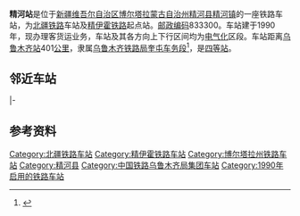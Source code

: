 {{noteTA
|1=zh-cn:始发车次; zh-hk:列車班次;
|2=zh-cn:车次; zh-hk:班次;
}}
{{Infobox China railway station 
|车站名称 = 精河站
|图片 = No-station-image.jpg
|图片介绍 = 
|车站名称拼音 = Jinghe
|英文名称 = Jinghe Railway Station
|车站代码 = 42575<ref>{{cite book|title=中华人民共和国铁路车站代码（GB/T 10302-2010）|publisher=中国标准出版社|year=2010|isbn=155066140495|ignore-isbn-error=true|pages=19}}</ref>
|电报码 = JHR
|拼音码 = JHE
|车站地址 = [[新疆维吾尔自治区|新疆维吾尔自治区]][[博尔塔拉蒙古自治州|博尔塔拉蒙古自治州]][[精河县|精河县]]
|坐标 = {{coord|44|38|02|N|83|01|29|E|display=inline,title}}
|归属 = [[乌鲁木齐铁路局|乌鲁木齐铁路局]][[奎屯车务段|奎屯车务段]]
|线路 = [[北疆铁路|北疆铁路]]、[[精伊霍铁路|精伊霍铁路]]
|车站等级 = [[四等站_(中铁)|四等站]]
}}
'''精河站'''是位于[[新疆维吾尔自治区|新疆维吾尔自治区]][[博尔塔拉蒙古自治州|博尔塔拉蒙古自治州]][[精河县|精河县]][[精河镇|精河镇]]的一座铁路车站，为[[北疆铁路|北疆铁路]]车站及[[精伊霍铁路|精伊霍铁路]]起点站。[[邮政编码|邮政编码]]833300。车站建于1990年，现办理客货运业务，车站及其各方向上下行区间均为[[电气化|电气化]]区段。车站距离[[乌鲁木齐站|乌鲁木齐站]]401[[公里|公里]]，隶属[[乌鲁木齐铁路局|乌鲁木齐铁路局]][[奎屯车务段|奎屯车务段]]<ref>{{cite web|url=http://rczp.china-railway.com.cn/wlmqtlj/wlmqdwjj/public.jsp?id=MTYxMA==|title=奎屯车务段概况|publisher=[[中国铁路总公司|中国铁路总公司]]|accessdate=2017-07-12|archive-date=2019-02-18|archive-url=https://web.archive.org/web/20190218202550/http://rczp.china-railway.com.cn/wlmqtlj/wlmqdwjj/public.jsp?id=MTYxMA==|dead-url=no}}</ref>，是[[四等站_(中铁)|四等站]]。

==邻近车站==
{{start rail box|[[中国铁路|中国铁路]]}}
{{s-inop|[[沙泉子站|沙泉子站]]|往[[兰州站|兰州]]方向}}
{{s-line|[[北疆铁路|北疆铁路]]<br />← 16km 精河站 21km →}}
{{s-inop|[[蘑菇滩站|蘑菇滩站]]|往[[阿拉山口站|阿拉山口]]方向}}
|-
{{terminus}}
{{s-line|[[精伊霍铁路|精伊霍铁路]]<br />{{0}}{{0}} {{0}}{{0}}{{0}}{{0}} 精河站 12km →}}
{{s-inop|[[精河南站|精河南站]]|往[[霍尔果斯站|霍尔果斯]]方向}}
{{end box}}

==参考资料==
{{reflist}}
{{北疆铁路}}
{{精伊霍铁路}}
{{铁路车站小作品}}
{{新疆小作品}}

[[Category:北疆铁路车站|Category:北疆铁路车站]]
[[Category:精伊霍铁路车站|Category:精伊霍铁路车站]]
[[Category:博尔塔拉州铁路车站|Category:博尔塔拉州铁路车站]]
[[Category:精河县|Category:精河县]]
[[Category:中国铁路乌鲁木齐局集团车站|Category:中国铁路乌鲁木齐局集团车站]]
[[Category:1990年启用的铁路车站|Category:1990年启用的铁路车站]]